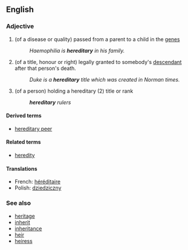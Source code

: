 ==English==
===Adjective===

# (of a disease or quality) passed from a parent to a child in the [[gene]]s
#: ''Haemophilia is '''hereditary''' in his family.''
# (of a title, honour or right) legally granted to somebody's [[descendant]] after that person's death.
#: ''Duke is a '''hereditary''' title which was created in Norman times.''
# (of a person) holding a hereditary (2) title or rank
#: '''''hereditary''' rulers''

====Derived terms====
*[[hereditary peer]]

====Related terms====
*[[heredity]]

====Translations====
*French: [[héréditaire]]
*Polish: [[dziedziczny]]

===See also===
*[[heritage]]
*[[inherit]]
*[[inheritance]]
*[[heir]]
*[[heiress]]